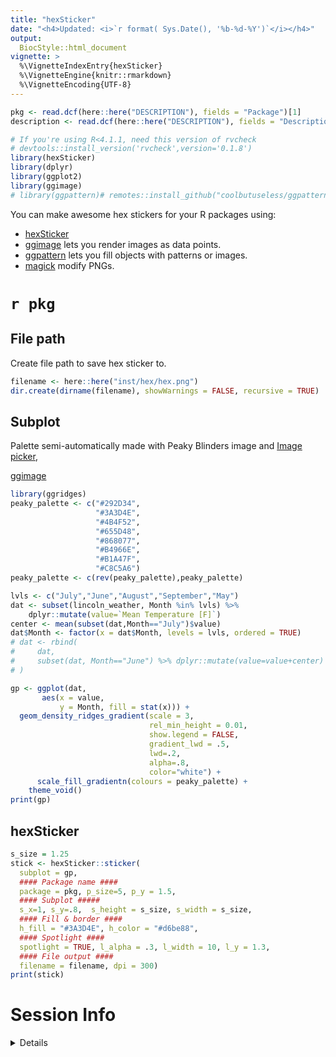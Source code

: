 ```yaml
---
title: "hexSticker"
date: "<h4>Updated: <i>`r format( Sys.Date(), '%b-%d-%Y')`</i></h4>"
output:
  BiocStyle::html_document
vignette: >
  %\VignetteIndexEntry{hexSticker}
  %\VignetteEngine{knitr::rmarkdown}
  %\VignetteEncoding{UTF-8}
---
```


```r
pkg <- read.dcf(here::here("DESCRIPTION"), fields = "Package")[1]
description <- read.dcf(here::here("DESCRIPTION"), fields = "Description")[1]

# If you're using R<4.1.1, need this version of rvcheck
# devtools::install_version('rvcheck',version='0.1.8') 
library(hexSticker)
library(dplyr)
library(ggplot2)
library(ggimage)
# library(ggpattern)# remotes::install_github("coolbutuseless/ggpattern")
```

You can make awesome hex stickers for your R packages using:

- [hexSticker](https://github.com/GuangchuangYu/hexSticker)  
- [ggimage](https://github.com/GuangchuangYu/ggimage) 
lets you render images as data points.  
- [ggpattern](https://coolbutuseless.github.io/package/ggpattern/)
lets you fill objects with patterns or images.
- [magick](https://cran.r-project.org/web/packages/magick/vignettes/intro.html) 
modify PNGs.

# `r pkg`

## File path

Create file path to save hex sticker to.

```r
filename <- here::here("inst/hex/hex.png")
dir.create(dirname(filename), showWarnings = FALSE, recursive = TRUE)
```

## Subplot

Palette semi-automatically made with Peaky Blinders image and
[Image picker](https://coolors.co/image-picker), 

[ggimage](https://yulab-smu.top/pkgdocs/ggimage.html)

```r
library(ggridges)
peaky_palette <- c("#292D34",
                   "#3A3D4E",
                   "#4B4F52",
                   "#655D48",
                   "#868077",
                   "#B4966E",
                   "#B1A47F",
                   "#C8C5A6")
peaky_palette <- c(rev(peaky_palette),peaky_palette)

lvls <- c("July","June","August","September","May")
dat <- subset(lincoln_weather, Month %in% lvls) %>% 
    dplyr::mutate(value=`Mean Temperature [F]`)
center <- mean(subset(dat,Month=="July")$value)
dat$Month <- factor(x = dat$Month, levels = lvls, ordered = TRUE)
# dat <- rbind(
#     dat,
#     subset(dat, Month=="June") %>% dplyr::mutate(value=value+center)
# )

gp <- ggplot(dat, 
       aes(x = value, 
           y = Month, fill = stat(x))) +
  geom_density_ridges_gradient(scale = 3, 
                               rel_min_height = 0.01, 
                               show.legend = FALSE,
                               gradient_lwd = .5,
                               lwd=.2,
                               alpha=.8,
                               color="white") + 
      scale_fill_gradientn(colours = peaky_palette) + 
    theme_void() 
print(gp)
```


## hexSticker 

```r
s_size = 1.25
stick <- hexSticker::sticker( 
  subplot = gp,
  #### Package name ####
  package = pkg, p_size=5, p_y = 1.5,
  #### Subplot #####
  s_x=1, s_y=.8,  s_height = s_size, s_width = s_size,
  #### Fill & border ####
  h_fill = "#3A3D4E", h_color = "#d6be88",
  #### Spotlight ####
  spotlight = TRUE, l_alpha = .3, l_width = 10, l_y = 1.3,
  #### File output ####
  filename = filename, dpi = 300)
print(stick)
```

# Session Info 

<details> 

```r
utils::sessionInfo()
```

</details>  
